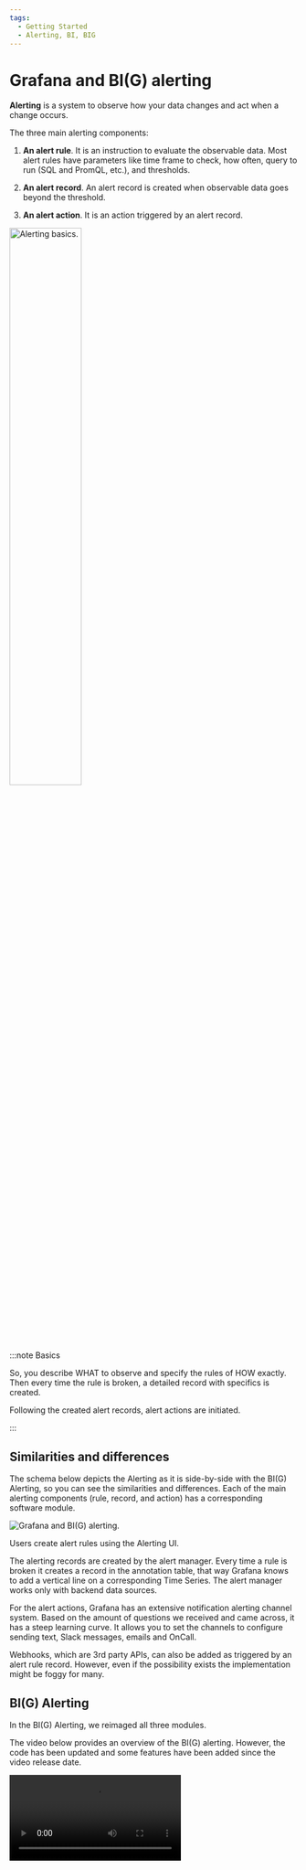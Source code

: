 ```yaml
---
tags:
  - Getting Started
  - Alerting, BI, BIG
---
```



# Grafana and BI(G) alerting

**Alerting** is a system to observe how your data changes and act when a change occurs.

The three main alerting components:

1. **An alert rule**. It is an instruction to evaluate the observable data.
   Most alert rules have parameters like time frame to check, how often, query to run (SQL and PromQL, etc.), and thresholds.

2. **An alert record**. An alert record is created when observable data goes beyond the threshold.

3. **An alert action**. It is an action triggered by an alert record.

<Image title="Alerting basics." src="/img/big/basics.png" width="50%" />

:::note Basics

So, you describe WHAT to observe and specify the rules of HOW exactly. Then every time the rule is broken, a detailed record with specifics is created.

Following the created alert records, alert actions are initiated.

:::

## Similarities and differences

The schema below depicts the Alerting as it is side-by-side with the BI(G) Alerting, so you can see the similarities and differences. Each of the main alerting components (rule, record, and action) has a corresponding software module.

<Image title="Grafana and BI(G) alerting." src="/img/big/alerting-vs-big.png" />

Users create alert rules using the Alerting UI.

The alerting records are created by the alert manager. Every time a rule is broken it creates a record in the annotation table, that way Grafana knows to add a vertical line on a corresponding Time Series.
The alert manager works only with backend data sources.

For the alert actions, Grafana has an extensive notification alerting channel system. Based on the amount of questions we received and came across, it has a steep learning curve. It allows you to set the channels to configure sending text, Slack messages, emails and OnCall.

Webhooks, which are 3rd party APIs, can also be added as triggered by an alert rule record. However, even if the possibility exists the implementation might be foggy for many.

## BI(G) Alerting

In the BI(G) Alerting, we reimaged all three modules.

The video below provides an overview of the BI(G) alerting. However, the code has been updated and some features have been added since the video release date.

<Video
  src="https://www.youtube.com/embed/vky-7-DfvXE"
  title="BI(G) Alerting in Grafana announcement."
/>
